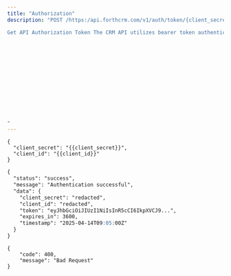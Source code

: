 ```yaml
---
title: "Authorization"
description: "POST /https:/api.forthcrm.com/v1/auth/token/{client_secret}/{client_id}

Get API Authorization Token The CRM API utilizes bearer token authentication to ensure secure access to its features and data. This section explains the authentication and authorization schemes used in the CRM API. Overview of Bearer Token Authentication Bearer token authentication is a widely adopted authentication scheme that involves the use of a token, typically an access token or refresh token, to authenticate users and authorize access to protected resources. In this implementation, the access token is created using credentials generated from within the CRM. Authentication Flow The following steps outline the authentication flow for the CRM API: Client Registration: The client (e.g., a mobile app or web application) registers with the CRM platform by providing its client ID and redirect URI. Authorization Request: The client redirects the user to the CRM authorization server, where they are prompted to log in and authorize access to their CRM data. Authorization Code: After successful authentication, the CRM authorization server redirects the user back to the client with an authorization code. Token Exchange: The client exchanges the authorization code for a bearer token (access token) by sending a POST request to the CRM token endpoint. Bearer Token Storage: The client stores the obtained bearer token securely and includes it in subsequent requests to the CRM API. Authorization Schemes The CRM API uses the following authorization schemes: 1. Role-Based Access Control (RBAC) The CRM API implements RBAC, which grants access to specific features and data based on a user's role within the organization. Roles are defined as follows: Admin: Full access to all features and data. User: Limited access to their own contact information and sales history. Manager: Access to their team's contact information and sales history, with limited ability to edit. 2. Feature-Based Access Control (FBAC) The CRM API also implements FBAC, which grants access to specific features based on the user's permissions. Features are categorized as follows: Contact Management: Create, read, update, and delete contacts. Sales History: View sales history for their own contacts. Reporting: Generate reports on sales performance. Authentication and Authorization Endpoints The following endpoints are used to authenticate and authorize access to the CRM API: 1) Generate a token from the CRM admin tab 2)Use the Get API Auth token endpoint to get an access token 3)Use the token in your bearer token auth value Best Practices for Authentication and Authorization To ensure secure authentication and authorization, follow these best practices: Store bearer tokens securely using a secure storage mechanism. Use HTTPS to encrypt data in transit. Implement rate limiting and IP blocking to prevent brute-force attacks. Regularly review and update access controls to ensure they remain effective. By following this documentation, developers can understand the authentication and authorization schemes used in the CRM API and implement secure access to its features and data Receive an API Authorization Token. The Token that is returned can be entered for any API Request that requires an Api-Key.














"
---
```


<RequestExample>

```filename Request
{
  "client_secret": "{{client_secret}}",
  "client_id": "{{client_id}}"
}
```

</RequestExample>

<ResponseExample>

```markdown 200
{
  "status": "success",
  "message": "Authentication successful",
  "data": {
    "client_secret": "redacted",
    "client_id": "redacted",
    "token": "eyJhbGciOiJIUzI1NiIsInR5cCI6IkpXVCJ9...",
    "expires_in": 3600,
    "timestamp": "2025-04-14T09:05:00Z"
  }
}
```


```400
{
    "code": 400,
    "message": "Bad Request"
}
```

</ResponseExample>